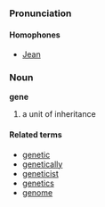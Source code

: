 ===Pronunciation===
====Homophones====
*[[Jean]]

===Noun===
'''gene'''

#a unit of inheritance

====Related terms====
*[[genetic]]
*[[genetically]]
*[[geneticist]]
*[[genetics]]
*[[genome]]